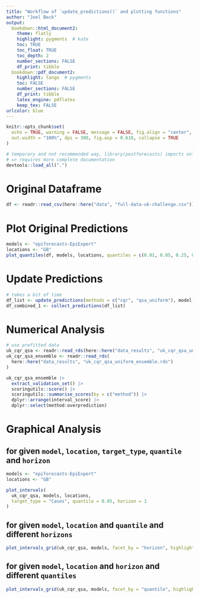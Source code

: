 ```yaml
---
title: "Workflow of `update_predictions()` and plotting functions"
author: "Joel Beck"
output:
  bookdown::html_document2:
    theme: flatly
    highlight: pygments  # kate
    toc: TRUE
    toc_float: TRUE
    toc_depth: 2
    number_sections: FALSE
    df_print: tibble
  bookdown::pdf_document2:
    highlight: tango  # pygments
    toc: FALSE
    number_sections: FALSE
    df_print: tibble
    latex_engine: pdflatex
    keep_tex: FALSE
urlcolor: blue
---
```


```r
knitr::opts_chunk$set(
  echo = TRUE, warning = FALSE, message = FALSE, fig.align = "center",
  out.width = "100%", dpi = 300, fig.asp = 0.618, collapse = TRUE
)
```

```r
# temporary and not recommended way, library(postforecasts) imports only functions with @export tag
# => requires more complete documentation
devtools::load_all(".")
```

# Original Dataframe

```r
df <- readr::read_csv(here::here("data", "full-data-uk-challenge.csv"))
```

# Plot Original Predictions

```r
models <- "epiforecasts-EpiExpert"
locations <- "GB"
plot_quantiles(df, models, locations, quantiles = c(0.01, 0.05, 0.25, 0.5, 0.75, 0.95, 0.99))
```

# Update Predictions

```r
# takes a bit of time
df_list <- update_predictions(methods = c("cqr", "qsa_uniform"), model, location, cv_init_training = 0.5)
df_combined_1 <- collect_predictions(df_list)
```

# Numerical Analysis

```r
# use prefitted data
uk_cqr_qsa <- readr::read_rds(here::here("data_results", "uk_cqr_qsa_uniform.rds"))
uk_cqr_qsa_ensemble <- readr::read_rds(
  here::here("data_results", "uk_cqr_qsa_uniform_ensemble.rds")
)
```

```r
uk_cqr_qsa_ensemble |>
  extract_validation_set() |>
  scoringutils::score() |>
  scoringutils::summarise_scores(by = c("method")) |>
  dplyr::arrange(interval_score) |>
  dplyr::select(method:overprediction)
```

# Graphical Analysis

## for given `model`, `location`, `target_type`, `quantile` and `horizon`

```r
models <- "epiforecasts-EpiExpert"
locations <- "GB"

plot_intervals(
  uk_cqr_qsa, models, locations,
  target_type = "Cases", quantile = 0.05, horizon = 1
)
```

## for given `model`, `location` and `quantile` and different `horizons`

```r
plot_intervals_grid(uk_cqr_qsa, models, facet_by = "horizon", highlight_cv = TRUE)
```

## for given `model`, `location` and `horizon` and different `quantiles`

```r
plot_intervals_grid(uk_cqr_qsa, models, facet_by = "quantile", highlight_cv = TRUE)
```
